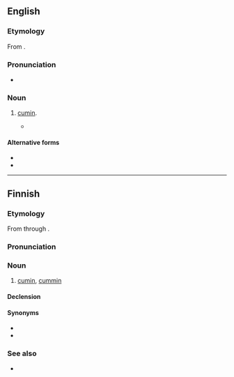 ==English==

===Etymology===
From {{bor|en|hi|जीरा}}.

===Pronunciation===
* {{IPA|en|/ˈdʒiːɹə/}}

===Noun===
{{en-noun|-}}

# {{lb|en|India|cooking}} [[cumin]].
#* {{quote-book|en|year=2020|author=[[w:Avni Doshi|Avni Doshi]]|title=[[w:Girl in White Cotton|Burnt Sugar]]|publisher=Hamish Hamilton|page=148|passage=The vegetarian menu had [...] pizza speckled with '''jeera'''.}}

====Alternative forms====
* {{l|en|zeera}}
* {{l|en|zira}}

{{topics|en|Scandiceae tribe plants|Spices}}

----

==Finnish==

===Etymology===
From {{bor|en|hi|जीरा}} through {{bor|fi|en|jeera}}.

===Pronunciation===
{{fi-p}}

===Noun===
{{fi-noun}}

# [[cumin]], [[cummin]] {{gloss|spice}}

====Declension====
{{fi-decl-kala|jeer|||a}}

====Synonyms====
* {{l|fi|juustokumina}}
* {{l|fi|roomankumina}}

===See also===
* {{l|fi|kumina}}

{{cln|fi|spelling pronunciations‎}}
{{topics|fi|Celery family plants|Spices}}